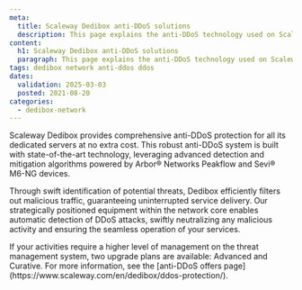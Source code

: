 ```yaml
---
meta:
  title: Scaleway Dedibox anti-DDoS solutions
  description: This page explains the anti-DDoS technology used on Scaleway Dedibox.
content:
  h1: Scaleway Dedibox anti-DDoS solutions
  paragraph: This page explains the anti-DDoS technology used on Scaleway Dedibox.
tags: dedibox network anti-ddos ddos
dates:
  validation: 2025-03-03
  posted: 2021-08-20
categories:
  - dedibox-network
---
```



Scaleway Dedibox provides comprehensive anti-DDoS protection for all its dedicated servers at no extra cost.
This robust anti-DDoS system is built with state-of-the-art technology, leveraging advanced detection and mitigation algorithms powered by Arbor® Networks Peakflow and Sevi® M6-NG devices.

Through swift identification of potential threats, Dedibox efficiently filters out malicious traffic, guaranteeing uninterrupted service delivery.
Our strategically positioned equipment within the network core enables automatic detection of DDoS attacks, swiftly neutralizing any malicious activity and ensuring the seamless operation of your services.

<Lightbox src={image} alt="threat management system" />

<Message type="note">
  If your activities require a higher level of management on the threat management system, two upgrade plans are available: Advanced and Curative. For more information, see the [anti-DDoS offers page](https://www.scaleway.com/en/dedibox/ddos-protection/).
</Message>
